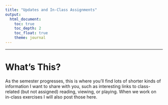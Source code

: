 ```yaml
---
title: "Updates and In-Class Assignments"
output: 
  html_document:
    toc: true
    toc_depth: 2
    toc_float: true
    theme: journal
---
```


-----

# What's This?

As the semester progresses, this is where you'll find lots of shorter kinds of information I want to share with you, such as interesting links to class-related (but not assigned) reading, viewing, or playing. When we work on in-class exercises I will also post those here.